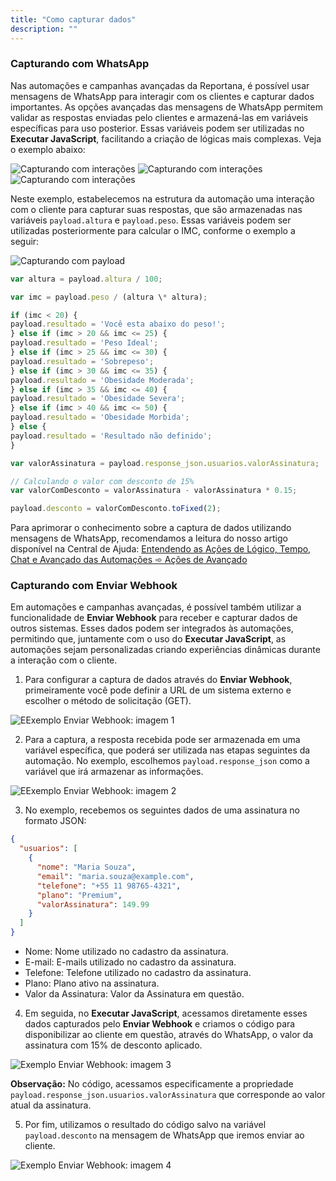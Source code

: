 ```yaml
---
title: "Como capturar dados"
description: ""
---
```


### Capturando com WhatsApp

Nas automações e campanhas avançadas da Reportana, é possível usar mensagens de WhatsApp para interagir com os clientes e capturar dados importantes. As opções avançadas das mensagens de WhatsApp permitem validar as respostas enviadas pelo clientes e armazená-las em variáveis específicas para uso posterior. Essas variáveis podem ser utilizadas no **Executar JavaScript**, facilitando a criação de lógicas mais complexas. Veja o exemplo abaixo:

<img src="/cap-data2.png" alt="Capturando com interações" />
<img src="/cap-data3.png" alt="Capturando com interações" />
<img src="/cap-data4.png" alt="Capturando com interações" />

Neste exemplo, estabelecemos na estrutura da automação uma interação com o cliente para capturar suas respostas, que são armazenadas nas variáveis `payload.altura` e `payload.peso`. Essas variáveis podem ser utilizadas posteriormente para calcular o IMC, conforme o exemplo a seguir:

<img src="/cap-data5.png" alt="Capturando com payload" />

<RequestExample>

```javascript Código Exemplo 1
var altura = payload.altura / 100;

var imc = payload.peso / (altura \* altura);

if (imc < 20) {
payload.resultado = 'Você esta abaixo do peso!';
} else if (imc > 20 && imc <= 25) {
payload.resultado = 'Peso Ideal';
} else if (imc > 25 && imc <= 30) {
payload.resultado = 'Sobrepeso';
} else if (imc > 30 && imc <= 35) {
payload.resultado = 'Obesidade Moderada';
} else if (imc > 35 && imc <= 40) {
payload.resultado = 'Obesidade Severa';
} else if (imc > 40 && imc <= 50) {
payload.resultado = 'Obesidade Morbida';
} else {
payload.resultado = 'Resultado não definido';
}
```

</RequestExample>

<ResponseExample>

```javascript Código Exemplo 2
var valorAssinatura = payload.response_json.usuarios.valorAssinatura;

// Calculando o valor com desconto de 15%
var valorComDesconto = valorAssinatura - valorAssinatura * 0.15;

payload.desconto = valorComDesconto.toFixed(2);
```

</ResponseExample>

Para aprimorar o conhecimento sobre a captura de dados utilizando mensagens de WhatsApp, recomendamos a leitura do nosso artigo disponível na Central de Ajuda: [Entendendo as Ações de Lógico, Tempo, Chat e Avançado das Automações ➾ Ações de Avançado](https://reportana.com/help/article/conhecendo-opcoes-de-acao-tempo-e-logica-de-automacoes#adicionar-à-lista)

### Capturando com Enviar Webhook

Em automações e campanhas avançadas, é possível também utilizar a funcionalidade de **Enviar Webhook** para receber e capturar dados de outros sistemas. Esses dados podem ser integrados às automações, permitindo que, juntamente com o uso do **Executar JavaScript**, as automações sejam personalizadas criando experiências dinâmicas durante a interação com o cliente.

1. Para configurar a captura de dados através do **Enviar Webhook**, primeiramente você pode definir a URL de um sistema externo e escolher o método de solicitação (GET).

<img src="/webhook1.png" alt="EExemplo Enviar Webhook: imagem 1" />

2. Para a captura, a resposta recebida pode ser armazenada em uma variável específica, que poderá ser utilizada nas etapas seguintes da automação. No exemplo, escolhemos `payload.response_json` como a variável que irá armazenar as informações.

<img src="/webhook2.png" alt="EExemplo Enviar Webhook: imagem 2" />

3. No exemplo, recebemos os seguintes dados de uma assinatura no formato JSON:

```json
{
  "usuarios": [
    {
      "nome": "Maria Souza",
      "email": "maria.souza@example.com",
      "telefone": "+55 11 98765-4321",
      "plano": "Premium",
      "valorAssinatura": 149.99
    }
  ]
}
```

- Nome: Nome utilizado no cadastro da assinatura.
- E-mail: E-mails utilizado no cadastro da assinatura.
- Telefone: Telefone utilizado no cadastro da assinatura.
- Plano: Plano ativo na assinatura.
- Valor da Assinatura: Valor da Assinatura em questão.

4. Em seguida, no **Executar JavaScript**, acessamos diretamente esses dados capturados pelo **Enviar Webhook** e criamos o código para disponibilizar ao cliente em questão, através do WhatsApp, o valor da assinatura com 15% de desconto aplicado.

<img src="/webhook3.png" alt="Exemplo Enviar Webhook: imagem 3" />

**Observação:** No código, acessamos especificamente a propriedade `payload.response_json.usuarios.valorAssinatura` que corresponde ao valor atual da assinatura.

5. Por fim, utilizamos o resultado do código salvo na variável `payload.desconto` na mensagem de WhatsApp que iremos enviar ao cliente.

<img src="/webhook4.png" alt="Exemplo Enviar Webhook: imagem 4" />
